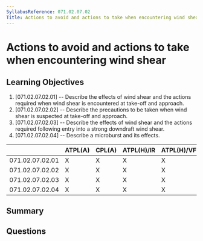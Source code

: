 ```yaml
---
SyllabusReference: 071.02.07.02
Title: Actions to avoid and actions to take when encountering wind shear
---
```


# Actions to avoid and actions to take when encountering wind shear

## Learning Objectives

1. [071.02.07.02.01] -- Describe the effects of wind shear and the actions
   required when wind shear is encountered at take-off and approach.
2. [071.02.07.02.02] -- Describe the precautions to be taken when wind shear is
   suspected at take-off and approach.
3. [071.02.07.02.03] -- Describe the effects of wind shear and the actions
   required following entry into a strong downdraft wind shear.
4. [071.02.07.02.04] -- Describe a microburst and its effects.

|                 | ATPL(A) | CPL(A) | ATPL(H)/IR | ATPL(H)/VFR | CPL(H) | IR  | CBIR(A) |
| --------------- | ------- | ------ | ---------- | ----------- | ------ | --- | ------- |
| 071.02.07.02.01 | X       | X      | X          | X           | X      |     |         |
| 071.02.07.02.02 | X       | X      | X          | X           | X      |     |         |
| 071.02.07.02.03 | X       | X      | X          | X           | X      |     |         |
| 071.02.07.02.04 | X       | X      | X          | X           | X      |     |         |

## Summary

## Questions
